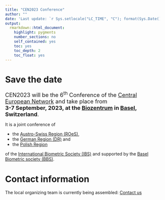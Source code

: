 ```yaml
---
title: "CEN2023 Conference"
author: ""
date: 'Last update: `r Sys.setlocale("LC_TIME", "C"); format(Sys.Date(), "%d %b %Y")`'
output: 
  rmarkdown::html_document:
    highlight: pygments
    number_sections: no
    self_contained: yes
    toc: yes
    toc_depth: 2
    toc_float: yes
---
```


# Save the date

<font size="4">
CEN2023 will be the $6^\text{th}$ Conference of the [Central European Network](https://www.biometricsociety.org/about/regions-networks/central-european-network) and take place from <br> 
<b> 3-7 September, 2023, at the [Biozentrum](https://www.biozentrum.unibas.ch) in [Basel](https://www.basel.com), Switzerland</b>.
</font>

It is a joint conference of

* the [Austro-Swiss Region (ROeS)](https://www.ibs-roes.org),
* the [German Region (DR)](http://www.biometrische-gesellschaft.de) and
* the [Polish Region](https://sparrow.up.poznan.pl/polbiom/index.php?lang=en)

of the [International Biometric Society (IBS)](https://www.biometricsociety.org) and supported by the [Basel Biometric society (BBS)](https://baselbiometrics.github.io/home/docs/index.html).


# Contact information
The local organizing team is currently being assembled:
[Contact us](mailto:organizers@cen2023.ch)


